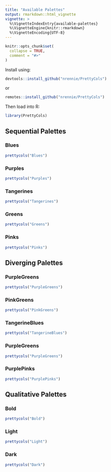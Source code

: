 ```yaml
---
title: "Available Palettes"
output: rmarkdown::html_vignette
vignette: >
  %\VignetteIndexEntry{available-palettes}
  %\VignetteEngine{knitr::rmarkdown}
  %\VignetteEncoding{UTF-8}
---
```


```r
knitr::opts_chunk$set(
  collapse = TRUE,
  comment = "#>"
)
```

Install using:
``` r
devtools::install_github("nrennie/PrettyCols")
```
or
``` r
remotes::install_github("nrennie/PrettyCols")
```

Then load into R:
```r
library(PrettyCols)
```

## Sequential Palettes

### Blues
```r
prettycols("Blues")
```

### Purples
```r
prettycols("Purples")
```

### Tangerines
```r
prettycols("Tangerines")
```

### Greens
```r
prettycols("Greens")
```

### Pinks
```r
prettycols("Pinks")
```

## Diverging Palettes

### PurpleGreens
```r
prettycols("PurpleGreens")
```

### PinkGreens
```r
prettycols("PinkGreens")
```

### TangerineBlues
```r
prettycols("TangerineBlues")
```

### PurpleGreens
```r
prettycols("PurpleGreens")
```

### PurplePinks
```r
prettycols("PurplePinks")
```

## Qualitative Palettes

### Bold
```r
prettycols("Bold")
```

### Light
```r
prettycols("Light")
```

### Dark
```r
prettycols("Dark")
```
